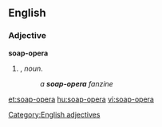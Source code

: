 ==English==

===Adjective===
'''soap-opera'''

# {{form of|Attributive form|soap opera|lang=en|nodot=1}}, ''noun''.
#:''a '''soap-opera''' fanzine''
[[Category:English adjectives]]

[[et:soap-opera]]
[[hu:soap-opera]]
[[vi:soap-opera]]